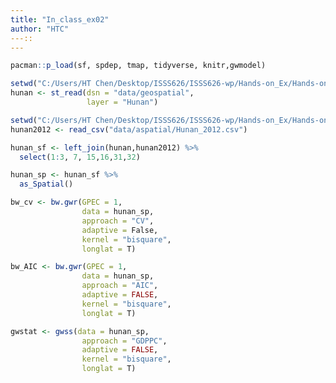 ```yaml
---
title: "In_class_ex02"
author: "HTC"
---::
---
```


```r
pacman::p_load(sf, spdep, tmap, tidyverse, knitr,gwmodel)
```

```r
setwd("C:/Users/HT Chen/Desktop/ISSS626/ISSS626-wp/Hands-on_Ex/Hands-on_Ex04")
hunan <- st_read(dsn = "data/geospatial", 
                 layer = "Hunan")
```

```r
setwd("C:/Users/HT Chen/Desktop/ISSS626/ISSS626-wp/Hands-on_Ex/Hands-on_Ex04")
hunan2012 <- read_csv("data/aspatial/Hunan_2012.csv")
```

```r
hunan_sf <- left_join(hunan,hunan2012) %>%
  select(1:3, 7, 15,16,31,32)
```

```r
hunan_sp <- hunan_sf %>%
  as_Spatial()
```

```r
bw_cv <- bw.gwr(GPEC = 1,
                data = hunan_sp,
                approach = "CV",
                adaptive = False,
                kernel = "bisquare",
                longlat = T)
```

```r
bw_AIC <- bw.gwr(GPEC = 1,
                data = hunan_sp,
                approach = "AIC",
                adaptive = FALSE,
                kernel = "bisquare",
                longlat = T)
```

```r
gwstat <- gwss(data = hunan_sp,
                approach = "GDPPC",
                adaptive = FALSE,
                kernel = "bisquare",
                longlat = T)
```

```r

```
